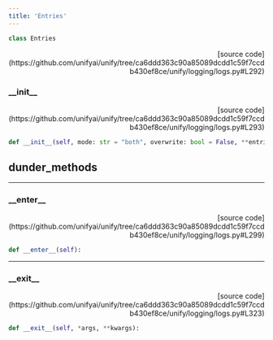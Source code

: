 ```yaml
---
title: 'Entries'
---
```


```python
class Entries
```

<p align="right">[source code](https://github.com/unifyai/unify/tree/ca6ddd363c90a85089dcdd1c59f7ccdb430ef8ce/unify/logging/logs.py#L292)</p>



### \_\_init\_\_

<p align="right">[source code](https://github.com/unifyai/unify/tree/ca6ddd363c90a85089dcdd1c59f7ccdb430ef8ce/unify/logging/logs.py#L293)</p>

```python
def __init__(self, mode: str = "both", overwrite: bool = False, **entries):
```



## dunder_methods

---

### \_\_enter\_\_

<p align="right">[source code](https://github.com/unifyai/unify/tree/ca6ddd363c90a85089dcdd1c59f7ccdb430ef8ce/unify/logging/logs.py#L299)</p>

```python
def __enter__(self):
```



---

### \_\_exit\_\_

<p align="right">[source code](https://github.com/unifyai/unify/tree/ca6ddd363c90a85089dcdd1c59f7ccdb430ef8ce/unify/logging/logs.py#L323)</p>

```python
def __exit__(self, *args, **kwargs):
```

